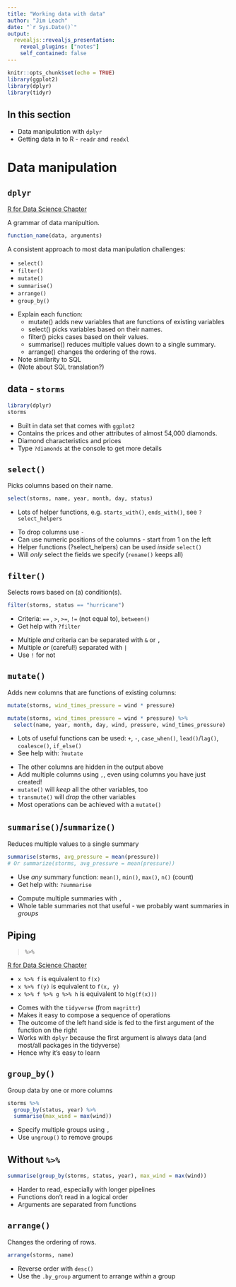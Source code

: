 ```yaml
---
title: "Working data with data"
author: "Jim Leach"
date: "`r Sys.Date()`"
output: 
  revealjs::revealjs_presentation:
    reveal_plugins: ["notes"]
    self_contained: false
---
```


```r
knitr::opts_chunk$set(echo = TRUE)
library(ggplot2)
library(dplyr)
library(tidyr)
```

## In this section

* Data manipulation with `dplyr`
* Getting data in to R - `readr` and `readxl`

# Data manipulation

## `dplyr`

[R for Data Science Chapter](http://r4ds.had.co.nz/transform.html)

A grammar of data manipultion.

```r
function_name(data, arguments)
```

A consistent approach to most data manipulation challenges:

* `select()`
* `filter()`
* `mutate()`
* `summarise()`
* `arrange()`
* `group_by()`

<aside class="notes">
* Explain each function:
    * mutate() adds new variables that are functions of existing variables
    * select() picks variables based on their names.
    * filter() picks cases based on their values.
    * summarise() reduces multiple values down to a single summary.
    * arrange() changes the ordering of the rows.
* Note similarity to SQL
* (Note about SQL translation?)
</aside>

## data - `storms`

```r
library(dplyr)
storms
```

<aside class="notes">
* Built in data set that comes with `ggplot2`
* Contains the prices and other attributes of almost 54,000 diamonds. 
* Diamond characteristics and prices
* Type `?diamonds` at the console to get more details
</aside>

## `select()`

Picks columns based on their name.

```r
select(storms, name, year, month, day, status)
```

* Lots of helper functions, e.g. `starts_with()`, `ends_with()`, see `?select_helpers`

<aside class="notes">
* To drop columns use `-`
* Can use numeric positions of the columns - start from 1 on the left
* Helper functions (?select_helpers) can be used _inside_ `select()`
* Will _only_ select the fields we specify (`rename()` keeps all)
</aside>

## `filter()`

Selects rows based on (a) condition(s).

```r
filter(storms, status == "hurricane")
```

* Criteria: `==` , `>`, `>=`, `!=` (not equal to), `between()`
* Get help with `?filter`

<aside class="notes">
* Multiple _and_ criteria can be separated with `&` or `,`
* Multiple _or_ (careful!) separated with `|`
* Use `!` for not
</aside>

## `mutate()`

Adds new columns that are functions of existing columns:

```r
mutate(storms, wind_times_pressure = wind * pressure)
```

```r
mutate(storms, wind_times_pressure = wind * pressure) %>% 
  select(name, year, month, day, wind, pressure, wind_times_pressure)
```

* Lots of useful functions can be used: `+`, `-`, `case_when()`, `lead()`/`lag()`, `coalesce()`, `if_else()`
* See help with: `?mutate`

<aside class="notes">
* The other columns are hidden in the output above
* Add multiple columns using `,`, even using columns you have just created!
* `mutate()` will _keep_ all the other variables, too
* `transmute()` will _drop_ the other variables
* Most operations can be achieved with a `mutate()`
</aside>

## `summarise()`/`summarize()`

Reduces multiple values to a single summary

```r
summarise(storms, avg_pressure = mean(pressure))
# Or summarize(storms, avg_pressure = mean(pressure))
```

* Use _any_ summary function: `mean()`, `min()`, `max()`, `n()` (count)
* Get help with: `?summarise`

<aside class="notes">
* Compute multiple summaries with `,`
* Whole table summaries not that useful - we probably want summaries in _groups_
</aside>

## Piping

> ` %>% `

[R for Data Science Chapter](http://r4ds.had.co.nz/pipes.html)

* `x %>% f` is equivalent to `f(x)`
* `x %>% f(y)` is equivalent to `f(x, y)`
* `x %>% f %>% g %>% h` is equivalent to `h(g(f(x)))`

<aside class="notes">
* Comes with the `tidyverse` (from `magrittr`)
* Makes it easy to compose a sequence of operations
* The outcome of the left hand side is fed to the first argument of the function on the right
* Works with `dplyr` because the first argument is always data (and most/all packages in the tidyverse)
* Hence why it's easy to learn
</aside>

## `group_by()`

Group data by one or more columns

```r
storms %>% 
  group_by(status, year) %>% 
  summarise(max_wind = max(wind))
```

<aside class="notes">
* Specify multiple groups using `,`
* Use `ungroup()` to remove groups
</aside>

## Without `%>%`

```r
summarise(group_by(storms, status, year), max_wind = max(wind))
```

<aside class="notes">
* Harder to read, especially with longer pipelines
* Functions don't read in a logical order
* Arguments are separated from functions
</aside>

## `arrange()`

Changes the ordering of rows.

```r
arrange(storms, name)
```

* Reverse order with `desc()`
* Use the `.by_group` argument to arrange _within_ a group
